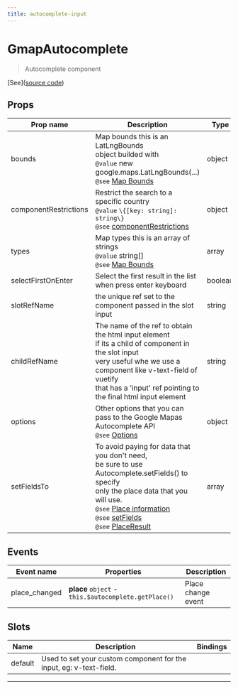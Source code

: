 ```yaml
---
title: autocomplete-input
---
```


  # GmapAutocomplete

  
  > Autocomplete component
  
  
  
  
  
  [See]([source code](/guide/autocomplete.html#source-code))

  

  
## Props

  | Prop name     | Description | Type      | Values      | Default     |
  | ------------- | ----------- | --------- | ----------- | ----------- |
  | bounds | Map bounds this is an LatLngBounds<br/>object builded with<br/>`@value` new google.maps.LatLngBounds(...)<br/>`@see` [Map Bounds](https://developers.google.com/maps/documentation/javascript/places-autocomplete#set-the-bounds-on-creation-of-the-autocomplete-object) | object | - | undefined |
| componentRestrictions | Restrict the search to a specific country<br/>`@value` `\{[key: string]: string\}`<br/>`@see` [componentRestrictions](https://developers.google.com/maps/documentation/javascript/places-autocomplete#restrict-the-search-to-a-specific-country) | object | - | undefined |
| types | Map types this is an array of strings<br/>`@value` string[]<br/>`@see` [Map Bounds](https://developers.google.com/maps/documentation/javascript/places-autocomplete#set-the-bounds-on-creation-of-the-autocomplete-object) | array | - | undefined |
| selectFirstOnEnter | Select the first result in the list when press enter keyboard | boolean | `true`, `false` | false |
| slotRefName | the unique ref set to the component passed in the slot input | string | - | 'input' |
| childRefName | The name of the ref to obtain the html input element<br/>if its a child  of component in the slot input<br/>very useful whe we use a component like v-text-field of vuetify<br/>that has a 'input' ref pointing to the final html input element | string | - | 'input' |
| options | Other options that you can pass to the Google Mapas<br/>Autocomplete API<br/>`@see` [Options](https://developers.google.com/maps/documentation/javascript/places-autocomplete#add-autocomplete) | object | `geocode`, `address`, `regions` | undefined |
| setFieldsTo | To avoid paying for data that you don't need,<br/>be sure to use Autocomplete.setFields() to specify<br/>only the place data that you will use.<br/>`@see` [Place information](https://developers.google.com/maps/documentation/javascript/places-autocomplete#get-place-information)<br/>`@see` [setFields](https://developers.google.com/maps/documentation/javascript/reference/places-widget#Autocomplete.setFields)<br/>`@see` [PlaceResult](https://developers.google.com/maps/documentation/javascript/reference/places-service#PlaceResult) | array | - | null |

  
  
  
## Events

  | Event name     | Properties     | Description  |
  | -------------- |--------------- | -------------|
  | place_changed | **place** `object` - `this.$autocomplete.getPlace()` | Place change event

  
  
## Slots

  | Name          | Description  | Bindings |
  | ------------- | ------------ | -------- |
  | default | Used to set your custom component for the input, eg: v-text-field.<br/> | <br/> |

  ---


  
  